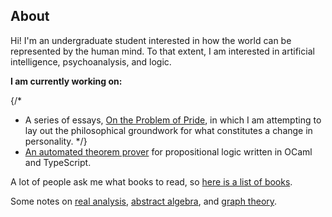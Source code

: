 
<Home>

## About

Hi! I'm an undergraduate student interested in how the world
can be represented by the human mind. To that extent, I am interested in
artificial intelligence, psychoanalysis, and logic.

**I am currently working on:**

{/*

- A series of essays, [On the Problem of Pride](),
in which I am attempting to lay out the philosophical groundwork for what constitutes a change
in personality.
*/}
- [An automated theorem prover](https://github.com/jinh0/gentzen)
for propositional logic written in OCaml and TypeScript.

A lot of people ask me what books to read, so [here is a list of books](/books).

Some notes on [real analysis](/writings/analysis), [abstract algebra](/writings/algebra), and [graph theory](/writings/graphs).



</Home>
